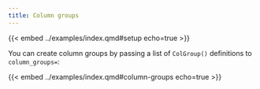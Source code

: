 ```yaml
---
title: Column groups
---
```


{{< embed ../examples/index.qmd#setup echo=true >}}

You can create column groups by passing a list of `ColGroup()` definitions to `column_groups=`:

{{< embed ../examples/index.qmd#column-groups echo=true >}}